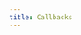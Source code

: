 ```yaml
---
title: Callbacks
---
```


<Columns cols={3}>
  <Card
    title="Datadog Tracer"
    icon="link"
    href="/oss/python/js-integrations/callbacks/datadog_tracer"
    arrow="true"
    cta="View guide"
  >
  </Card>
  <Card
    title="Upstash Rate Limit"
    icon="link"
    href="/oss/python/js-integrations/callbacks/upstash_ratelimit_callback"
    arrow="true"
    cta="View guide"
  >
  </Card>
</Columns>